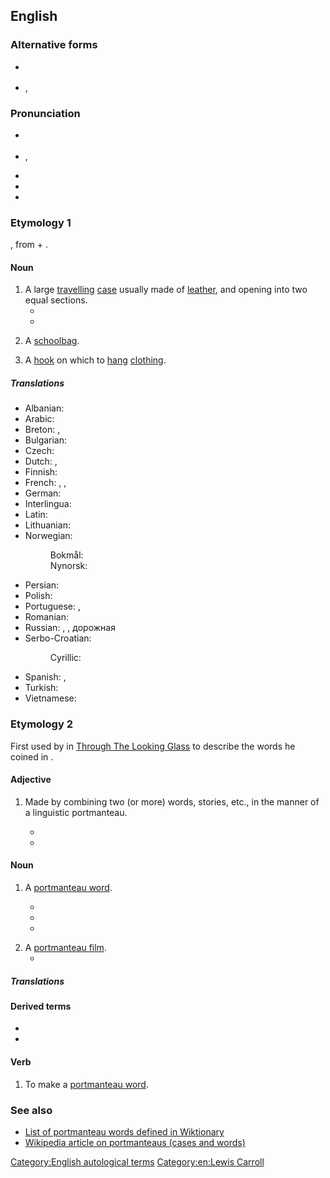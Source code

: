 ==English==
{{was wotd|2007|March|8}}
{{wikipedia}}

===Alternative forms===
* {{sense|travelling case}} {{l|en|portmantua}}
* {{sense|schoolbag}} {{q|shortening}} {{l|en|port}}, {{q|shortening}} {{l|en|school port}}

===Pronunciation===
* {{a|RP}} {{IPA|en|/pɔːtˈmæn.təʊ/}}
* {{a|US}} {{enPR|pôrtmă'ntō|pô'rtmăntōʹ}}, {{IPA|en|/pɔːɹtˈmæntoʊ/|/ˌpɔːɹtmænˈtoʊ/}}
* {{audio|en|en-us-portmanteau-1.ogg|Audio 1 (US)}}
* {{audio|en|en-us-portmanteau-2.ogg|Audio 2 (US)}}
* {{audio|en|en-au-portmanteau.ogg|Audio (AU)}}

===Etymology 1===
{{root|en|ine-pro|*per- (fare)}}
{{bor|en|fr|portemanteau||coat stand}}, from {{m|fr|porte||carry}} + {{m|fr|manteau||coat}}.

====Noun====
{{en-noun|s|portmanteaux}}

# A large [[travel]]ling [[case]] usually made of [[leather]], and opening into two equal sections.
#* {{quote-book|en|year=1667|author={{w|Charles Croke}}|title=Fortune's Uncertainty|text=Rodolphus therefore finding such an earnest Invitation, embrac'd it with thanks, and with his Servant and '''Portmanteau''', went to Don Juan's; where they first found good Stabling for their Horses, and afterwards as good Provision for themselves.}}
#* {{quote-book|en|year=1859|author={{w|Charles Dickens}}|chapter=The Mortals in the House|title={{w|The Haunted House (story)|The Haunted House}}|text=He brought down with him to our haunted house a little cask of salt beef; for, he is always convinced that all salt beef not of his own pickling, is mere carrion, and invariably, when he goes to London, packs a piece in his '''portmanteau'''.}}
# {{lb|en|Australia|dated}} A [[schoolbag]].
# {{lb|en|archaic}} A [[hook]] on which to [[hang]] [[clothing]].

=====Translations=====
{{trans-top|case}}
* Albanian: {{t+|sq|baule|f}}
* Arabic: {{t|ar|حقيبَة سفر}}
* Breton: {{t+|br|mal|f}}, {{t|br|malizenn|f}}
* Bulgarian: {{t|bg|голям кожен куфар}}
* Czech: {{t|cs|kontaminace}}
* Dutch: {{t+|nl|koffer|f}}, {{t+|nl|valies|f}}
* Finnish: {{t+|fi|matkalaukku}}
* French: {{t+|fr|portemanteau|m}}, {{t+|fr|valise|f}}, {{t+|fr|malle|f}}
* German: {{t+|de|Koffer|m}}
* Interlingua: {{t|ia|valise}}
* Latin: {{t|la|Averta|f}}
* Lithuanian: {{t|lt|lagaminas|m}}
* Norwegian: {{t|no|koffert|m}}
*: Bokmål: {{t|no|koffert|m}}
*: Nynorsk: {{t|nn|koffert|m}}
{{trans-mid}}
* Persian: {{t+|fa|چمدان|tr=chamedan}}
* Polish: {{t+|pl|waliza|f}}
* Portuguese: {{t+|pt|maleta|f}}, {{t+|pt|valise|f}}
* Romanian: {{t+|ro|valiză|f}}
* Russian: {{t+|ru|чемода́н|m}}, {{t+|ru|бау́л|m}}, дорожная {{t+|ru|су́мка|f}}
* Serbo-Croatian:
*: Cyrillic: {{t|sh|кожни кофер|m|tr=kožni kofer|sc=Cyrl}}
* Spanish: {{t+|es|maleta|f}}, {{t+|es|valija|f}}
* Turkish: {{t+|tr|bavul}}
* Vietnamese: {{t+|vi|va li}}
{{trans-bottom}}

===Etymology 2===
First used by {{w|Lewis Carroll}} in [[s:Through The Looking Glass (And What Alice Found There)|Through The Looking Glass]] to describe the words he coined in {{w|Jabberwocky}}.

====Adjective====
{{en-adj|-}}

# {{lb|en|attributive|linguistics}} Made by combining two (or more) words, stories, etc., in the manner of a linguistic portmanteau.
#* {{quote-journal|en|author=Nicholas Lezard|title=Spooky tales by the master and friends|work=The Guardian (London)|date=December 14, 2002|page=30|text=The overall narrator of this '''portmanteau''' story - for Dickens co-wrote it with five collaborators on his weekly periodical, ''All the Year Round'' - expresses deep, rational scepticism about the whole business of haunting.}}
#* {{quote-journal|en|date=December 11, 2002|author=Nick Bradshaw|title=One day in September|work=Time Out|page=71|text=We're so bombarded with images, it's a struggle to preserve our imaginations.' In response, he's turned to cinema, commissioning 11 film-makers to contribute to a '''portmanteau''' film, entitled '11'09"01' and composed of short films each running 11 minutes, nine seconds and one frame.}}

====Noun====
{{en-noun|s|portmanteaux}}

# {{lb|en|linguistics}} A [[portmanteau word]].
#* {{quote-book|en|year=1872|author=Lewis Carroll|title=[[s:Through The Looking Glass (And What Alice Found There)|Through The Looking Glass]]|chapter=[[s:Through the Looking Glass (And What Alice Found There)/Chapter VI|Chapter VI. Humpty Dumpty]]|text=Well, “[[slithy]]” means “[[lithe]] and [[slimy]].” “Lithe” is the same as “active”. You see it’s like a '''[[portmanteau]]'''–there are two meanings packed up into one word.}}
#* {{quote-book|en|year=1938|url=https://books.google.ca/books?id=xcAUAAAAIAAJ|title=Conversion and Fusion in Modern English: A Concise History of the Scholarly Recognition of These Linguistic Processes|author=Joane Chaffe Miller|text=He found the blend "tomax" in "a collection of gratulatory verses presented by the President and Fellows of Harvard College 1 to the new King, George III," dated 1761. A note by the owner of the volume explains the word as a combination of [[tomahawk]] and [[axe]]: "It is a '''portmanteau''' word, which must have been as clear to the average reader in England of 1761 — as clear to George III himself - as brillig and slithy would have been to us, had not Humpty Dumpty kindly explained them."}}
#* {{quote-book|en|year=1985|url=https://books.google.ca/books?id=1JoCEI-H0DgC&pg=PA287|title=Selected Papers from the XIIIth Linguistic Symposium on Romance Languages, Chapel Hill, N.C., 24-26 March 1983|page=287|chapter=On the Representation of Higher Order Complex Words|author=Carlos Piera of Cornell University|text=1. '''Portmanteau''' Words and Allomorphy - This paper is primarily concerned with the theoretical implications of what have been called '''portmanteau''' words (Hockett, 1947)}}
#: {{syn|en|blend|frankenword|portmanteau word}}
# A [[portmanteau film]].
#* {{quote-web|en|work=BBC|author=Nicholas Barber|date=July 12 2021|title=The French Dispatch: Four stars for Wes Anderson's latest|url=https://www.bbc.com/culture/article/20210712-the-french-dispatch-four-stars-for-wes-andersons-latest|text=His long-awaited '''portmanteau''', which premiered in Cannes on Monday, is the most {{w|Wes Anderson|Anderson}} of all Anderson films. It's Anderson distilled, Anderson squared, Anderson to the nth degree.}}

=====Translations=====
{{trans-see|portmanteau word}}

====Derived terms====
* {{l|en|portmanteau film}}
* {{l|en|portmanteau word}}

====Verb====
{{en-verb}}

# To make a [[portmanteau word]].

===See also===
* [[:Category:English blends|List of portmanteau words defined in Wiktionary]]
* [[w:Portmanteau|Wikipedia article on portmanteaus (cases and words)]]

[[Category:English autological terms]]
[[Category:en:Lewis Carroll]]